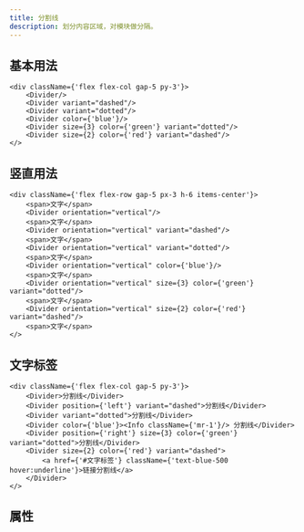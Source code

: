 ```yaml
---
title: 分割线
description: 划分内容区域，对模块做分隔。
---
```


## 基本用法

```tsx preview editable
<div className={'flex flex-col gap-5 py-3'}>
    <Divider/>
    <Divider variant="dashed"/>
    <Divider variant="dotted"/>
    <Divider color={'blue'}/>
    <Divider size={3} color={'green'} variant="dotted"/>
    <Divider size={2} color={'red'} variant="dashed"/>
</>
```

## 竖直用法

```tsx preview editable
<div className={'flex flex-row gap-5 px-3 h-6 items-center'}>
    <span>文字</span>
    <Divider orientation="vertical"/>
    <span>文字</span>
    <Divider orientation="vertical" variant="dashed"/>
    <span>文字</span>
    <Divider orientation="vertical" variant="dotted"/>
    <span>文字</span>
    <Divider orientation="vertical" color={'blue'}/>
    <span>文字</span>
    <Divider orientation="vertical" size={3} color={'green'} variant="dotted"/>
    <span>文字</span>
    <Divider orientation="vertical" size={2} color={'red'} variant="dashed"/>
    <span>文字</span>
</>
```

## 文字标签

```tsx preview editable
<div className={'flex flex-col gap-5 py-3'}>
    <Divider>分割线</Divider>
    <Divider position={'left'} variant="dashed">分割线</Divider>
    <Divider variant="dotted">分割线</Divider>
    <Divider color={'blue'}><Info className={'mr-1'}/> 分割线</Divider>
    <Divider position={'right'} size={3} color={'green'} variant="dotted">分割线</Divider>
    <Divider size={2} color={'red'} variant="dashed">
        <a href={'#文字标签'} className={'text-blue-500 hover:underline'}>链接分割线</a>
    </Divider>
</>
```

## 属性

<PropsTable componentName="Divider" />
